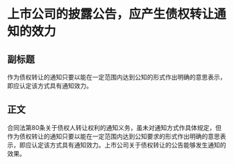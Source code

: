 # 上市公司的披露公告，应产生债权转让通知的效力
## 副标题
作为债权转让的通知只要以能在一定范围内达到公知的形式作出明确的意思表示，即应认定该方式具有通知效力。
## 正文
合同法第80条关于债权人转让权利的通知义务，虽未对通知方式作具体规定，但作为债权转让的通知只要以能在一定范围内达到公知要求的形式作出明确的意思表示，即应认定该方式具有通知效力。上市公司关于债权转让的公告能够发生通知的效果。